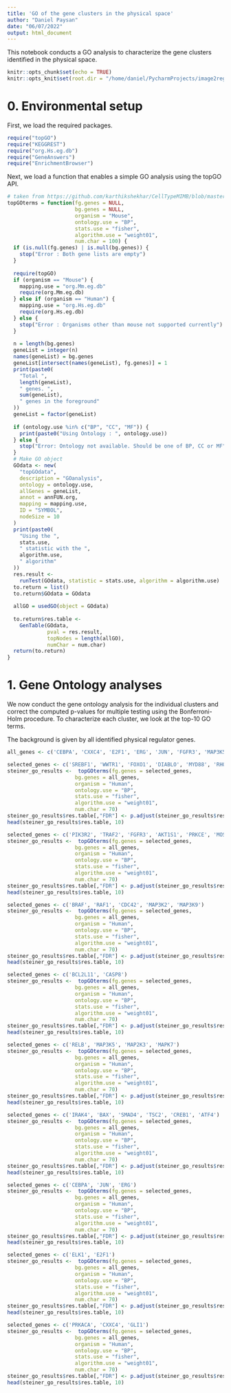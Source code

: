 ```yaml
---
title: 'GO of the gene clusters in the physical space'
author: "Daniel Paysan"
date: "06/07/2022"
output: html_document
---
```


This notebook conducts a GO analysis to characterize the gene clusters identified in the physical space.

```r
knitr::opts_chunk$set(echo = TRUE)
knitr::opts_knit$set(root.dir = "/home/daniel/PycharmProjects/image2reg/")
```

# 0. Environmental setup

First, we load the required packages.

```r
require("topGO")
require("KEGGREST")
require("org.Hs.eg.db")
require("GeneAnswers")
require("EnrichmentBrowser")
```
Next, we load a function that enables a simple GO analysis using the topGO API.

```r
# taken from https://github.com/karthikshekhar/CellTypeMIMB/blob/master/utilities.R
topGOterms = function(fg.genes = NULL,
                      bg.genes = NULL,
                      organism = "Mouse",
                      ontology.use = "BP",
                      stats.use = "fisher",
                      algorithm.use = "weight01",
                      num.char = 100) {
  if (is.null(fg.genes) | is.null(bg.genes)) {
    stop("Error : Both gene lists are empty")
  }
  
  require(topGO)
  if (organism == "Mouse") {
    mapping.use = "org.Mm.eg.db"
    require(org.Mm.eg.db)
  } else if (organism == "Human") {
    mapping.use = "org.Hs.eg.db"
    require(org.Hs.eg.db)
  } else {
    stop("Error : Organisms other than mouse not supported currently")
  }
  
  n = length(bg.genes)
  geneList = integer(n)
  names(geneList) = bg.genes
  geneList[intersect(names(geneList), fg.genes)] = 1
  print(paste0(
    "Total ",
    length(geneList),
    " genes. ",
    sum(geneList),
    " genes in the foreground"
  ))
  geneList = factor(geneList)
  
  if (ontology.use %in% c("BP", "CC", "MF")) {
    print(paste0("Using Ontology : ", ontology.use))
  } else {
    stop("Error: Ontology not available. Should be one of BP, CC or MF")
  }
  # Make GO object
  GOdata <- new(
    "topGOdata",
    description = "GOanalysis",
    ontology = ontology.use,
    allGenes = geneList,
    annot = annFUN.org,
    mapping = mapping.use,
    ID = "SYMBOL",
    nodeSize = 10
  )
  print(paste0(
    "Using the ",
    stats.use,
    " statistic with the ",
    algorithm.use,
    " algorithm"
  ))
  res.result <-
    runTest(GOdata, statistic = stats.use, algorithm = algorithm.use)
  to.return = list()
  to.return$GOdata = GOdata
  
  allGO = usedGO(object = GOdata) 
  
  to.return$res.table <-
    GenTable(GOdata,
             pval = res.result,
             topNodes = length(allGO),
             numChar = num.char)
  return(to.return)
}
```


# 1. Gene Ontology analyses

We now conduct the gene ontology analysis for the individual clusters and correct the computed p-values for multiple testing using the Bonferroni-Holm procedure.
To characterize each cluster, we look at the top-10 GO terms.


The background is given by all identified physical regulator genes.

```r
all_genes <- c('CEBPA', 'CXXC4', 'E2F1', 'ERG', 'JUN', 'FGFR3', 'MAP3K5', 'MAPK7', 'MOS', 'PIK3R2', 'PRKCE', 'RELB', 'SRC', 'TRAF2', 'WWTR1', 'ATF4', 'BAX', 'CREB1', 'ELK1', 'IRAK4', 'SMAD4', 'TSC2', 'AKT1S1', 'BRAF', 'CDC42', 'DIABLO', 'FOXO1', 'GLI1', 'MAP2K3', 'MAP3K2', 'MAP3K9', 'MYD88', 'PRKACA', 'RAF1', 'RHOA', 'SMO', 'SREBF1', 'CDKN1A', 'BCL2L11', 'CASP8', 'HRAS')
```


```r
selected_genes <- c('SREBF1', 'WWTR1', 'FOXO1', 'DIABLO', 'MYD88', 'RHOA', 'SMO')
steiner_go_results <-  topGOterms(fg.genes = selected_genes,
                      bg.genes = all_genes,
                      organism = "Human",
                      ontology.use = "BP",
                      stats.use = "fisher",
                      algorithm.use = "weight01",
                      num.char = 70)
steiner_go_results$res.table[,"FDR"] <- p.adjust(steiner_go_results$res.table$pval, method="fdr")
head(steiner_go_results$res.table, 10)
```

```r
selected_genes <- c('PIK3R2', 'TRAF2', 'FGFR3', 'AKT1S1', 'PRKCE', 'MOS', 'SRC')
steiner_go_results <-  topGOterms(fg.genes = selected_genes,
                      bg.genes = all_genes,
                      organism = "Human",
                      ontology.use = "BP",
                      stats.use = "fisher",
                      algorithm.use = "weight01",
                      num.char = 70)
steiner_go_results$res.table[,"FDR"] <- p.adjust(steiner_go_results$res.table$pval, method="fdr")
head(steiner_go_results$res.table, 10)
```

```r
selected_genes <- c('BRAF', 'RAF1', 'CDC42', 'MAP3K2', 'MAP3K9')
steiner_go_results <-  topGOterms(fg.genes = selected_genes,
                      bg.genes = all_genes,
                      organism = "Human",
                      ontology.use = "BP",
                      stats.use = "fisher",
                      algorithm.use = "weight01",
                      num.char = 70)
steiner_go_results$res.table[,"FDR"] <- p.adjust(steiner_go_results$res.table$pval, method="fdr")
head(steiner_go_results$res.table, 10)
```

```r
selected_genes <- c('BCL2L11', 'CASP8')
steiner_go_results <-  topGOterms(fg.genes = selected_genes,
                      bg.genes = all_genes,
                      organism = "Human",
                      ontology.use = "BP",
                      stats.use = "fisher",
                      algorithm.use = "weight01",
                      num.char = 70)
steiner_go_results$res.table[,"FDR"] <- p.adjust(steiner_go_results$res.table$pval, method="fdr")
head(steiner_go_results$res.table, 10)
```

```r
selected_genes <- c('RELB', 'MAP3K5', 'MAP2K3', 'MAPK7')
steiner_go_results <-  topGOterms(fg.genes = selected_genes,
                      bg.genes = all_genes,
                      organism = "Human",
                      ontology.use = "BP",
                      stats.use = "fisher",
                      algorithm.use = "weight01",
                      num.char = 70)
steiner_go_results$res.table[,"FDR"] <- p.adjust(steiner_go_results$res.table$pval, method="fdr")
head(steiner_go_results$res.table, 10)
```

```r
selected_genes <- c('IRAK4', 'BAX', 'SMAD4', 'TSC2', 'CREB1', 'ATF4')
steiner_go_results <-  topGOterms(fg.genes = selected_genes,
                      bg.genes = all_genes,
                      organism = "Human",
                      ontology.use = "BP",
                      stats.use = "fisher",
                      algorithm.use = "weight01",
                      num.char = 70)
steiner_go_results$res.table[,"FDR"] <- p.adjust(steiner_go_results$res.table$pval, method="fdr")
head(steiner_go_results$res.table, 10)
```

```r
selected_genes <- c('CEBPA', 'JUN', 'ERG')
steiner_go_results <-  topGOterms(fg.genes = selected_genes,
                      bg.genes = all_genes,
                      organism = "Human",
                      ontology.use = "BP",
                      stats.use = "fisher",
                      algorithm.use = "weight01",
                      num.char = 70)
steiner_go_results$res.table[,"FDR"] <- p.adjust(steiner_go_results$res.table$pval, method="fdr")
head(steiner_go_results$res.table, 10)
```

```r
selected_genes <- c('ELK1', 'E2F1')
steiner_go_results <-  topGOterms(fg.genes = selected_genes,
                      bg.genes = all_genes,
                      organism = "Human",
                      ontology.use = "BP",
                      stats.use = "fisher",
                      algorithm.use = "weight01",
                      num.char = 70)
steiner_go_results$res.table[,"FDR"] <- p.adjust(steiner_go_results$res.table$pval, method="fdr")
head(steiner_go_results$res.table, 10)
```

```r
selected_genes <- c('PRKACA', 'CXXC4', 'GLI1')
steiner_go_results <-  topGOterms(fg.genes = selected_genes,
                      bg.genes = all_genes,
                      organism = "Human",
                      ontology.use = "BP",
                      stats.use = "fisher",
                      algorithm.use = "weight01",
                      num.char = 70)
steiner_go_results$res.table[,"FDR"] <- p.adjust(steiner_go_results$res.table$pval, method="fdr")
head(steiner_go_results$res.table, 10)
```